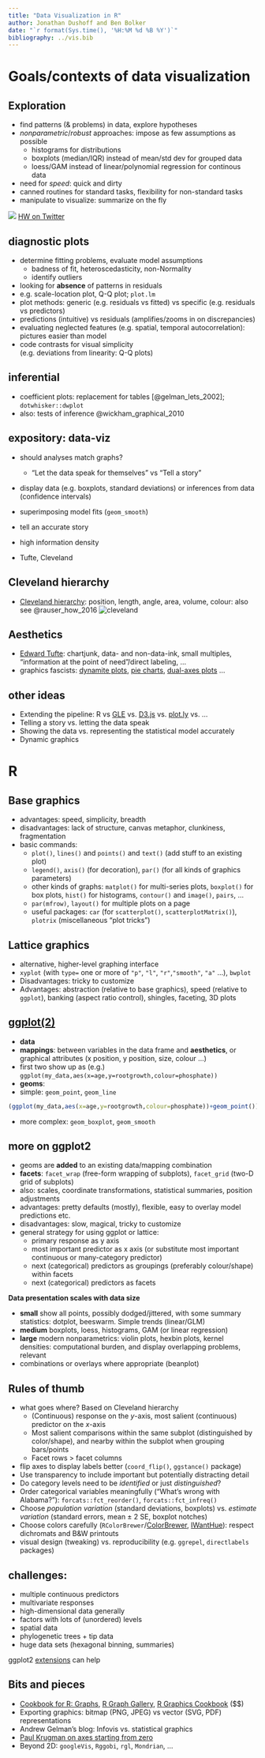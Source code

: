 ```yaml
---
title: "Data Visualization in R"
author: Jonathan Dushoff and Ben Bolker
date: "`r format(Sys.time(), '%H:%M %d %B %Y')`"
bibliography: ../vis.bib
---
```


# Goals/contexts of data visualization

## Exploration

* find patterns (& problems) in data, explore hypotheses
* *nonparametric*/*robust* approaches: impose as few assumptions as possible
     * histograms for distributions
     * boxplots (median/IQR) instead of mean/std dev for grouped data
     * loess/GAM instead of linear/polynomial regression for continous data
* need for *speed*: quick and dirty
* canned routines for standard tasks, flexibility for non-standard tasks
* manipulate to visualize: summarize on the fly

![](../pix/hadley_cycle.jpg) [HW on Twitter](https://twitter.com/hadleywickham/status/784780387180425217)

## diagnostic plots

* determine fitting problems, evaluate model assumptions
   * badness of fit, heteroscedasticity, non-Normality
   * identify outliers
* looking for **absence** of patterns in residuals
* e.g. scale-location plot, Q-Q plot; `plot.lm`
* plot methods: generic (e.g. residuals vs fitted) vs specific (e.g. residuals vs predictors)
* predictions (intuitive) vs residuals (amplifies/zooms in on discrepancies)
* evaluating neglected features (e.g. spatial, temporal autocorrelation):  
pictures easier than model
* code contrasts for visual simplicity  
(e.g. deviations from linearity: Q-Q plots)

## inferential

- coefficient plots: replacement for tables [@gelman_lets_2002]; `dotwhisker::dwplot`
- also: tests of inference @wickham_graphical_2010

## expository: data-viz

* should analyses match graphs?
    * "Let the data speak for themselves" vs "Tell a story"
* display data (e.g. boxplots, standard deviations) or inferences from data (confidence intervals)
* superimposing model fits (`geom_smooth`)

- tell an accurate story
- high information density
- Tufte, Cleveland

## Cleveland hierarchy

- [Cleveland hierarchy](http://sfew.websitetoolbox.com/post/clevelands-graphical-features-hierarchy-4598555): position, length, angle, area, volume, colour: also see @rauser_how_2016
![cleveland](../pix/data_vis_1.png)

## Aesthetics

- [Edward Tufte](http://en.wikipedia.org/wiki/Edward_tufte): chartjunk, data- and non-data-ink, small multiples, "information at the point of need"/direct labeling, ...
- graphics fascists: [dynamite plots](http://emdbolker.wikidot.com/blog:dynamite), [pie charts](http://wnnnww.qualia.hr/pie-chart-controversy/), [dual-axes plots](http://www.perceptualedge.com/articles/visual_business_intelligence/dual-scaled_axes.pdf) ...

## other ideas

-   Extending the pipeline: R vs [GLE](http://glx.sourceforge.net/) vs. [D3.js](https://d3js.org/) vs. [plot.ly](https://plot.ly/) vs. ...
-   Telling a story vs. letting the data speak
-   Showing the data vs. representing the statistical model accurately
-   Dynamic graphics

# R

## Base graphics

-   advantages: speed, simplicity, breadth
-   disadvantages: lack of structure, canvas metaphor, clunkiness, fragmentation
-   basic commands:
    -   `plot()`, `lines()` and `points()` and `text()` (add stuff to an existing plot)
    -   `legend()`, `axis()` (for decoration), `par()` (for all kinds of graphics parameters)
    -   other kinds of graphs: `matplot()` for multi-series plots, `boxplot()` for box plots, `hist()` for histograms, `contour()` and `image()`, `pairs`, ...
    -   `par(mfrow)`, `layout()` for multiple plots on a page
    -   useful packages: `car` (for `scatterplot()`, `scatterplotMatrix()`), `plotrix` (miscellaneous "plot tricks")

## Lattice graphics

- alternative, higher-level graphing interface
- `xyplot` (with `type=` one or more of `"p"`, `"l"`, `"r"`,`"smooth"`, `"a"` ...), `bwplot`
-   Disadvantages: tricky to customize
-   Advantages: abstraction (relative to base graphics), speed (relative to `ggplot`), banking (aspect ratio control), shingles, faceting, 3D plots

## [ggplot(2)](http://ggplot2.org)

-   **data**
-   **mappings**: between variables in the data frame and **aesthetics**, or graphical attributes
(x position, y position, size, colour ...)
-   first two show up as (e.g.) `ggplot(my_data,aes(x=age,y=rootgrowth,colour=phosphate))`
-   **geoms**:
   - simple: `geom_point`, `geom_line`

```r
(ggplot(my_data,aes(x=age,y=rootgrowth,colour=phosphate))+geom_point())
```

- more complex: `geom_boxplot`, `geom_smooth`

## more on ggplot2

- geoms are **added** to an existing data/mapping combination
- **facets**: `facet_wrap` (free-form wrapping of subplots), `facet_grid` (two-D grid of subplots)
- also: scales, coordinate transformations, statistical summaries, position adjustments
- advantages: pretty defaults (mostly), flexible, easy to overlay model predictions etc.
- disadvantages: slow, magical, tricky to customize
- general strategy for using ggplot or lattice:
    - primary response as y axis
    - most important predictor as x axis
(or substitute most important continuous or many-category predictor)
    - next (categorical) predictors as groupings (preferably colour/shape) within facets
    - next (categorical) predictors as facets

**Data presentation scales with data size**

* **small** show all points, possibly dodged/jittered, with some summary statistics: dotplot, beeswarm. Simple trends (linear/GLM)
* **medium** boxplots, loess, histograms, GAM (or linear regression)
* **large** modern nonparametrics: violin plots, hexbin plots, kernel densities: computational burden, and display overlapping problems, relevant
* combinations or overlays where appropriate (beanplot)

## Rules of thumb

* what goes where? Based on Cleveland hierarchy
     * (Continuous) response on the $y$-axis, most salient (continuous) predictor on the $x$-axis
     * Most salient comparisons within the same subplot (distinguished by color/shape), and nearby within the subplot when grouping bars/points
     * Facet rows > facet columns
* flip axes to display labels better (`coord_flip()`, `ggstance()` package)
* Use transparency to include important but potentially distracting detail
* Do category levels need to be *identified* or just *distinguished*?
* Order categorical variables meaningfully ("What's wrong with Alabama?"): `forcats::fct_reorder()`, `forcats::fct_infreq()`
* Choose *population variation* (standard deviations, boxplots) vs. *estimate variation* (standard errors, mean $\pm$ 2 SE, boxplot notches)
* Choose colors carefully (`RColorBrewer`/[ColorBrewer](colorbrewer2.org/), [IWantHue](http://tools.medialab.sciences-po.fr/iwanthue/)): respect dichromats and B&W printouts
* visual design (tweaking) vs. reproducibility (e.g. `ggrepel`, `directlabels` packages)

## challenges:

- multiple continuous predictors
- multivariate responses
- high-dimensional data generally
- factors with lots of (unordered) levels
- spatial data
- phylogenetic trees + tip data
- huge data sets (hexagonal binning, summaries)

ggplot2 [extensions](https://www.ggplot2-exts.org) can help

## Bits and pieces

- [Cookbook for R: Graphs](http://wiki.stdout.org/rcookbook/Graphs/), [R Graph Gallery](http://gallery.r-enthusiasts.com/), [R Graphics Cookbook](http://shop.oreilly.com/product/0636920023135.do) ($$)
- Exporting graphics: bitmap (PNG, JPEG) vs vector (SVG, PDF) representations
- Andrew Gelman's blog: Infovis vs. statistical graphics
-   [Paul Krugman on axes starting from zero](http://krugman.blogs.nytimes.com/2011/09/14/axes-of-evil/)
- Beyond 2D: `googleVis`, `Rggobi`, `rgl`, `Mondrian`, ...
